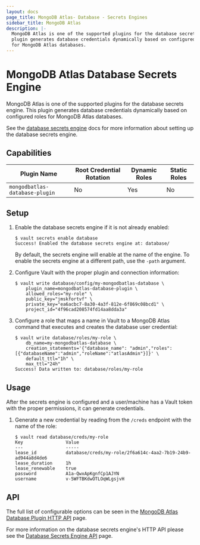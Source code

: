 ```yaml
---
layout: docs
page_title: MongoDB Atlas- Database - Secrets Engines
sidebar_title: MongoDB Atlas
description: |-
  MongoDB Atlas is one of the supported plugins for the database secrets engine. This
  plugin generates database credentials dynamically based on configured roles
  for MongoDB Atlas databases.
---
```


# MongoDB Atlas Database Secrets Engine

MongoDB Atlas is one of the supported plugins for the database secrets engine. This
plugin generates database credentials dynamically based on configured roles for
MongoDB Atlas databases.

See the [database secrets engine](/docs/secrets/databases) docs for
more information about setting up the database secrets engine.

## Capabilities

| Plugin Name                    | Root Credential Rotation | Dynamic Roles | Static Roles |
| ------------------------------ | ------------------------ | ------------- | ------------ |
| `mongodbatlas-database-plugin` | No                       | Yes           | No           |

## Setup

1.  Enable the database secrets engine if it is not already enabled:

    ```shell-session
    $ vault secrets enable database
    Success! Enabled the database secrets engine at: database/
    ```

    By default, the secrets engine will enable at the name of the engine. To
    enable the secrets engine at a different path, use the `-path` argument.

1.  Configure Vault with the proper plugin and connection information:

    ```shell-session
    $ vault write database/config/my-mongodbatlas-database \
        plugin_name=mongodbatlas-database-plugin \
        allowed_roles="my-role" \
        public_key="jmskfortvf" \
        private_key="ea6acbc7-8a30-4a3f-812e-6f869c08bcd1" \
        project_id="4f96cad208574fd14aa8dda3a"
    ```

1.  Configure a role that maps a name in Vault to a MongoDB Atlas command that executes and
    creates the database user credential:

    ```shell-session
    $ vault write database/roles/my-role \
        db_name=my-mongodbatlas-database \
        creation_statements='{"database_name": "admin","roles": [{"databaseName":"admin","roleName":"atlasAdmin"}]}' \
        default_ttl="1h" \
        max_ttl="24h"
    Success! Data written to: database/roles/my-role
    ```

## Usage

After the secrets engine is configured and a user/machine has a Vault token with
the proper permissions, it can generate credentials.

1.  Generate a new credential by reading from the `/creds` endpoint with the name
    of the role:

    ```shell-session
    $ vault read database/creds/my-role
    Key                Value
    ---                -----
    lease_id           database/creds/my-role/2f6a614c-4aa2-7b19-24b9-ad944a8d4de6
    lease_duration     1h
    lease_renewable    true
    password           A1a-QwxApKgnfCp1AJYN
    username           v-5WFTBKdwOTLOqWLgsjvH
    ```

## API

The full list of configurable options can be seen in the [MongoDB Atlas Database
Plugin HTTP API](/api-docs/secret/databases/mongodbatlas) page.

For more information on the database secrets engine's HTTP API please see the
[Database Secrets Engine API](/api/secret/databases) page.
